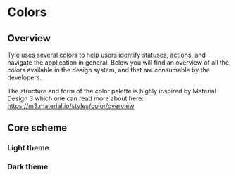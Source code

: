 
<Meta title="Foundations/Colors" />

# Colors

## Overview

Tyle uses several colors to help users identify statuses, actions, and navigate the application in general.
Below you will find an overview of all the colors available in the design system, and that are consumable by the developers.

The structure and form of the color palette is highly inspired by Material Design 3 which one can read more about here: https://m3.material.io/styles/color/overview

## Core scheme

### Light theme

<ColorPalette>
  <ColorItem
    title="Primary"
    subtitle="Primary accent colors"
    colors={{ base: lightTheme.primary.base, on: lightTheme.primary.on }}
  />
  <ColorItem
    title="Secondary"
    subtitle="Secondary accent colors"
    colors={{ base: lightTheme.secondary.base, on: lightTheme.secondary.on }}
  />
  <ColorItem
    title="Tertiary"
    subtitle="Tertiary accent colors"
    colors={{ base: lightTheme.tertiary.base, on: lightTheme.tertiary.on }}
  />
  <ColorItem
    title="Tertiary container"
    subtitle="Tertiary container colors"
    colors={{ base: lightTheme.tertiary.container.base, on: lightTheme.tertiary.container.on }}
  />
  <ColorItem title="Error" subtitle="Semantic error colors" colors={lightTheme.error} />
  <ColorItem
    title="Background"
    subtitle="Colors for backgrounds or high emphasis text and icons"
    colors={{ base: lightTheme.background.base, on: lightTheme.background.on }}
  />
  <ColorItem
    title="Background inverse"
    subtitle="Colors for backgrounds or high emphasis text and icons"
    colors={lightTheme.background.inverse}
  />
  <ColorItem
    title="Surface"
    subtitle="Colors for surfaces or high emphasis text and icons"
    colors={{ base: lightTheme.surface.base, on: lightTheme.surface.on }}
  />
  <ColorItem
    title="Surface variant"
    subtitle="Colors for surfaces or medium emphasis text and icons"
    colors={lightTheme.surface.variant}
  />
  <ColorItem
    title="Surface inverse"
    subtitle="Inverse surface color for high emphasis content"
    colors={lightTheme.surface.inverse}
  />
  <ColorItem title="Outline" subtitle="Color for component outlines" colors={lightTheme.outline} />
</ColorPalette>

### Dark theme

<ColorPalette>
  <ColorItem
    title="Primary"
    subtitle="Primary accent colors"
    colors={{ base: darkTheme.primary.base, on: darkTheme.primary.on }}
  />
  <ColorItem
    title="Secondary"
    subtitle="Secondary accent colors"
    colors={{ base: darkTheme.secondary.base, on: darkTheme.secondary.on }}
  />
  <ColorItem
    title="Tertiary"
    subtitle="Tertiary accent colors"
    colors={{ base: darkTheme.tertiary.base, on: darkTheme.tertiary.on }}
  />
  <ColorItem
    title="Tertiary container"
    subtitle="Tertiary container colors"
    colors={{ base: darkTheme.tertiary.container.base, on: darkTheme.tertiary.container.on }}
  />
  <ColorItem title="Error" subtitle="Semantic error colors" colors={darkTheme.error} />
  <ColorItem
    title="Background"
    subtitle="Colors for backgrounds or high emphasis text and icons"
    colors={{ base: darkTheme.background.base, on: darkTheme.background.on }}
  />
  <ColorItem
    title="Background inverse"
    subtitle="Colors for backgrounds or high emphasis text and icons"
    colors={darkTheme.background.inverse}
  />
  <ColorItem
    title="Surface"
    subtitle="Colors for surfaces or high emphasis text and icons"
    colors={{ base: darkTheme.surface.base, on: darkTheme.surface.on }}
  />
  <ColorItem
    title="Surface variant"
    subtitle="Colors for surfaces or medium emphasis text and icons"
    colors={darkTheme.surface.variant}
  />
  <ColorItem
    title="Surface inverse"
    subtitle="Inverse surface color for high emphasis content"
    colors={darkTheme.surface.inverse}
  />
  <ColorItem title="Outline" subtitle="Color for component outlines" colors={darkTheme.outline} />
</ColorPalette>

